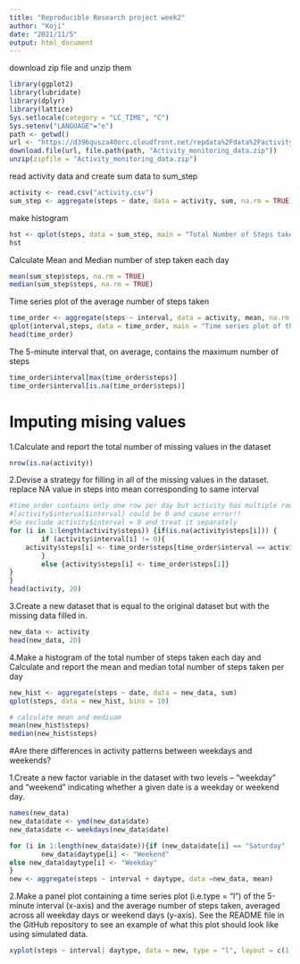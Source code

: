 ```yaml
---
title: "Reproducible Research project week2"
author: "Koji"
date: "2021/11/5"
output: html_document
---
```


download zip file and unzip them
```r
library(ggplot2)
library(lubridate)
library(dplyr)
library(lattice)
Sys.setlocale(category = "LC_TIME", "C")
Sys.setenv("LANGUAGE"="e")
path <- getwd()
url <- "https://d396qusza40orc.cloudfront.net/repdata%2Fdata%2Factivity.zip"
download.file(url, file.path(path, "Activity_monitoring_data.zip"))
unzip(zipfile = "Activity_monitoring_data.zip")
```
read activity data and create sum data to sum_step
```r
activity <- read.csv("activity.csv")
sum_step <- aggregate(steps ~ date, data = activity, sum, na.rm = TRUE)
```
make histogram 
```r
hst <- qplot(steps, data = sum_step, main = "Total Number of Steps taken each day", bins = 10)
hst
```
Calculate Mean and Median number of step taken each day
```r
mean(sum_step$steps, na.rm = TRUE)
median(sum_step$steps, na.rm = TRUE)
```
Time series plot of the average number of steps taken
```r
time_order <- aggregate(steps ~ interval, data = activity, mean, na.rm = TRUE)
qplot(interval,steps, data = time_order, main = "Time series plot of the average number of steps taken", xlab = "Interval", geom = "line")
head(time_order)
```

The 5-minute interval that, on average, contains the maximum number of steps
```r
time_order$interval[max(time_order$steps)]
time_order$interval[is.na(time_order$steps)]
```
# Imputing mising values
1.Calculate and report the total number of missing values in the dataset
```r
nrow(is.na(activity))
```

2.Devise a strategy for filling in all of the missing values in the dataset.
replace NA value in steps into mean corresponding to same interval
```r
#time_order contains only one row per day but activity has multiple rows
#[activity$interval$interval] could be 0 and cause error!!
#So exclude activity$interval = 0 and treat it separately
for (i in 1:length(activity$steps)) {if(is.na(activity$steps[i])) {
        if (activity$interval[i] != 0){
    activity$steps[i] <- time_order$steps[time_order$interval == activity$interval[i]]
        }
        else {activity$steps[i] <- time_order$steps[1]}
}
}
head(activity, 20)
```
3.Create a new dataset that is equal to the original dataset but with the missing data filled in.
```r
new_data <- activity
head(new_data, 20)
```

4.Make a histogram of the total number of steps taken each day and Calculate and report the mean and median total number of steps taken per day
```r
new_hist <- aggregate(steps ~ date, data = new_data, sum)
qplot(steps, data = new_hist, bins = 10)

# calculate mean and mediuam
mean(new_hist$steps)
median(new_hist$steps)
```
#Are there differences in activity patterns between weekdays and weekends?

1.Create a new factor variable in the dataset with two levels – “weekday” and “weekend” indicating whether a given date is a weekday or weekend day.

```r
names(new_data)
new_data$date <- ymd(new_data$date)
new_data$date <- weekdays(new_data$date)

for (i in 1:length(new_data$date)){if (new_data$date[i] == "Saturday" || new_data$date[i] == "Sunday")
        new_data$daytype[i] <- "Weekend"
else new_data$daytype[i] <- "Weekday"
}
new <- aggregate(steps ~ interval + daytype, data =new_data, mean)

```

2.Make a panel plot containing a time series plot (i.e.type = "l") of the 5-minute interval (x-axis) and the average number of steps taken, averaged across all weekday days or weekend days (y-axis). See the README file in the GitHub repository to see an example of what this plot should look like using simulated data.
```r

xyplot(steps ~ interval| daytype, data = new, type = "l", layout = c(1,2))

```